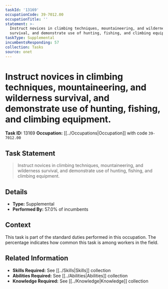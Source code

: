 ```yaml
---
taskId: '13169'
occupationCode: 39-7012.00
occupationTitle: ''
statement: >-
  Instruct novices in climbing techniques, mountaineering, and wilderness
  survival, and demonstrate use of hunting, fishing, and climbing equipment.
taskType: Supplemental
incumbentsResponding: 57
collection: Tasks
source: onet
---
```

# Instruct novices in climbing techniques, mountaineering, and wilderness survival, and demonstrate use of hunting, fishing, and climbing equipment.

**Task ID:** 13169
**Occupation:** [[../Occupations|Occupation]] with code `39-7012.00`

## Task Statement

> Instruct novices in climbing techniques, mountaineering, and wilderness survival, and demonstrate use of hunting, fishing, and climbing equipment.

## Details

- **Type:** Supplemental
- **Performed By:** 57.0% of incumbents

## Context

This task is part of the standard duties performed in this occupation. The percentage indicates how common this task is among workers in the field.

## Related Information

- **Skills Required:** See [[../Skills|Skills]] collection
- **Abilities Required:** See [[../Abilities|Abilities]] collection
- **Knowledge Required:** See [[../Knowledge|Knowledge]] collection
